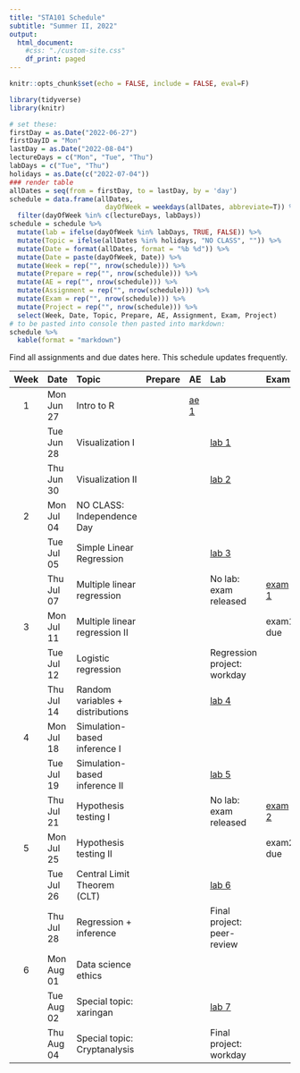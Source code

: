 ```yaml
---
title: "STA101 Schedule"
subtitle: "Summer II, 2022"
output:
  html_document:
    #css: "./custom-site.css"
    df_print: paged
---
```


```r
knitr::opts_chunk$set(echo = FALSE, include = FALSE, eval=F)
```

```r
library(tidyverse)
library(knitr)
```

```r
# set these:
firstDay = as.Date("2022-06-27")
firstDayID = "Mon"
lastDay = as.Date("2022-08-04")
lectureDays = c("Mon", "Tue", "Thu")
labDays = c("Tue", "Thu")
holidays = as.Date(c("2022-07-04"))
### render table
allDates = seq(from = firstDay, to = lastDay, by = 'day')
schedule = data.frame(allDates,
                        dayOfWeek = weekdays(allDates, abbreviate=T)) %>%
  filter(dayOfWeek %in% c(lectureDays, labDays))
schedule = schedule %>%
  mutate(lab = ifelse(dayOfWeek %in% labDays, TRUE, FALSE)) %>%
  mutate(Topic = ifelse(allDates %in% holidays, "NO CLASS", "")) %>%
  mutate(Date = format(allDates, format = "%b %d")) %>%
  mutate(Date = paste(dayOfWeek, Date)) %>%
  mutate(Week = rep("", nrow(schedule))) %>%
  mutate(Prepare = rep("", nrow(schedule))) %>%
  mutate(AE = rep("", nrow(schedule))) %>%
  mutate(Assignment = rep("", nrow(schedule))) %>%
  mutate(Exam = rep("", nrow(schedule))) %>%
  mutate(Project = rep("", nrow(schedule))) %>%
  select(Week, Date, Topic, Prepare, AE, Assignment, Exam, Project)
# to be pasted into console then pasted into markdown:
schedule %>%
  kable(format = "markdown")
```

Find all assignments and due dates here. This schedule updates frequently. 

|Week |Date       |Topic    |Prepare |AE |Lab |Exam |Project |
|:--:|:-----|:-----------|:----|:----|:----------|:----|:-------|
|   1  |Mon Jun 27 |  Intro to R       |        |[ae 1](/static/static/appex/ae1.html)   |           |     |        |
|     |Tue Jun 28 |  Visualization I       |        | | [lab 1]()             |     |        |
|     |Thu Jun 30 |  Visualization II       |        | | [lab 2]()             |     |        |
|  2   |Mon Jul 04 |NO CLASS: Independence Day |        |   |           |     |        |
|     |Tue Jul 05 | Simple Linear Regression        |     | | [lab 3]()            |     |        |
|     |Thu Jul 07 | Multiple linear regression        |        | | No lab: exam released           |  [exam 1]()   |        |
|  3   |Mon Jul 11 | Multiple linear regression II       |        |   |           |  exam1 due   |        |
|     |Tue Jul 12 | Logistic regression         |        | |  Regression project: workday         |     |        |
|     |Thu Jul 14 | Random variables + distributions      |        | | [lab 4]()              |     |        |
|  4   |Mon Jul 18 | Simulation-based inference I         |        |   |           |     |        |
|     |Tue Jul 19 | Simulation-based inference II       |        |  | [lab 5]()              |     |        |
|     |Thu Jul 21 | Hypothesis testing I        |        | | No lab: exam released             |  [exam 2]()   |        |
|  5   |Mon Jul 25 | Hypothesis testing II        |        |   |           |  exam2 due    |     |
|     |Tue Jul 26 | Central Limit Theorem (CLT)      |        | | [lab 6]()              |     |        |
|     |Thu Jul 28 | Regression + inference       |        |  | Final project: peer-review             |     |        |
|  6   |Mon Aug 01 | Data science ethics         |        |   |           |     |        |
|     |Tue Aug 02 | Special topic: xaringan       |        | | [lab 7]()           |     |        |
|     |Thu Aug 04 | Special topic: Cryptanalysis       |        | | Final project: workday             |     |        |